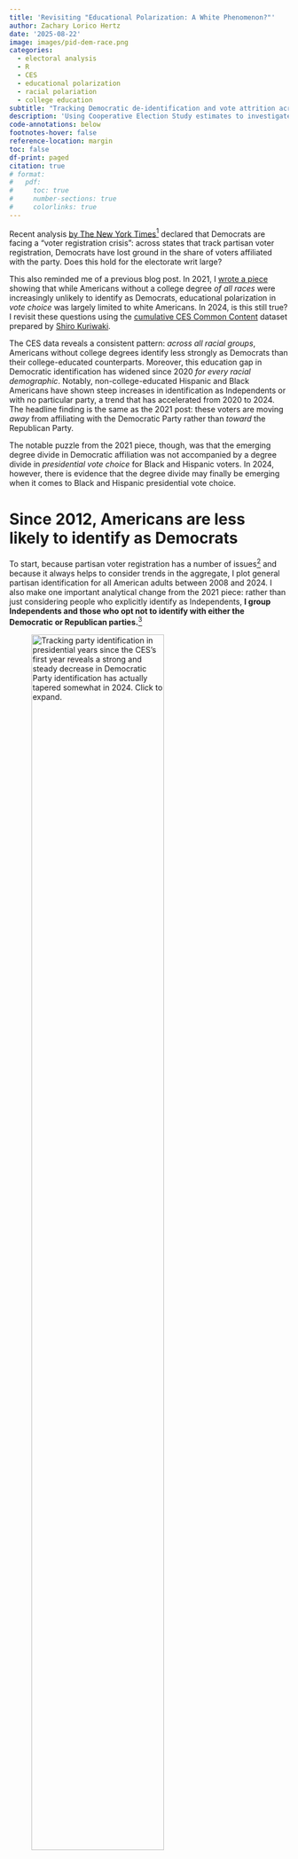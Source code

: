```yaml
---
title: 'Revisiting "Educational Polarization: A White Phenomenon?"'
author: Zachary Lorico Hertz
date: '2025-08-22'
image: images/pid-dem-race.png
categories:
  - electoral analysis
  - R
  - CES
  - educational polarization
  - racial polariation
  - college education
subtitle: "Tracking Democratic de-identification and vote attrition across racial groups."
description: 'Using Cooperative Election Study estimates to investigate educational polarization within racial groups, I find more evidence to show educational polarization is a universal phenomenon, and add to the warning signs for Democrats ahead of 2026.'
code-annotations: below
footnotes-hover: false
reference-location: margin
toc: false
df-print: paged
citation: true
# format:
#   pdf:
#     toc: true
#     number-sections: true
#     colorlinks: true
---
```


[^1]: This is a gift link!

[^2]: A topic likely covered in detail elsewhere by more involved authors; these include the fact that not every state requires partisan registration, that voters often change their voting behavior before re-registering with the party, that some members in one party living in a safe state for their unfavored party might want to participate in that party's closed primary, etc.

[^3]: I think this is defensible for a number of reasons, primarily because the question used allows people to identify as leaning towards the Democratic or Republican Parties. As a result, the remaining respondents have made pronounced and conscious decisions to **not** identify with either party. This leads to some small changes in results for later plots. 

[^4]: Noting, of course, that there's relatively wide error bars due to sample size constraints.

[^5]: As I noted in 2021, the relatively small sample size of Asian Americans in the CES creates high uncertainty in the point estimates, so it remains important to caveat the educational differences in 2008 and 2012 among Asian Americans as not statistically significant. Still, in the following years these differences grew and following 2016 the difference in the point estimates for college-educated and non college-educated Asian Americans' Democratic party identification are statistically significant.

Recent analysis [by The New York Times](https://www.nytimes.com/2025/08/20/us/politics/democratic-party-voter-registration-crisis.html?unlocked_article_code=1.f08.oYIE.IpxqtEpWRKyA&smid=url-share)[^1] declared that Democrats are facing a "voter registration crisis": across states that track partisan voter registration, Democrats have lost ground in the share of voters affiliated with the party. Does this hold for the electorate writ large?

This also reminded me of a previous blog post. In 2021, I [wrote a piece](https://zacharylhertz.github.io/posts/2021-11-23-educational-polarization/) showing that while Americans without a college degree *of all races* were increasingly unlikely to identify as Democrats, educational polarization in *vote choice* was largely limited to white Americans. In 2024, is this still true? I revisit these questions using the [cumulative CES Common Content](https://dataverse.harvard.edu/dataset.xhtml?persistentId=doi:10.7910/DVN/II2DB6) dataset prepared by [Shiro Kuriwaki](https://www.shirokuriwaki.com/).

The CES data reveals a consistent pattern: *across all racial groups*, Americans without college degrees identify less strongly as Democrats than their college-educated counterparts. Moreover, this education gap in Democratic identification has widened since 2020 *for every racial demographic*. Notably, non-college-educated Hispanic and Black Americans have shown steep increases in identification as Independents or with no particular party, a trend that has accelerated from 2020 to 2024. The headline finding is the same as the 2021 post: these voters are moving *away* from affiliating with the Democratic Party rather than *toward* the Republican Party.

The notable puzzle from the 2021 piece, though, was that the emerging degree divide in Democratic affiliation was not accompanied by a degree divide in *presidential vote choice* for Black and Hispanic voters. In 2024, however, there is evidence that the degree divide may finally be emerging when it comes to Black and Hispanic presidential vote choice.

# Since 2012, Americans are less likely to identify as Democrats

To start, because partisan voter registration has a number of issues[^2] and because it always helps to consider trends in the aggregate, I plot general partisan identification for all American adults between 2008 and 2024. I also make one important analytical change from the 2021 piece: rather than just considering people who explicitly identify as Independents, **I group Independents and those who opt not to identify with either the Democratic or Republican parties.**[^3]

![Tracking party identification in presidential years since the CES's first year reveals a strong and steady decrease in Democratic Party identification has actually tapered somewhat in 2024. Click to expand.](images/pid-overall-trend.png){.lightbox group="edu-gallery" width=75%}

We can see that most notably, while in 2012 half of American adults identified with the Democratic Party, by 2024 just 41.5 percent identified as Democrats. In the same period, the share of adults identifying with the Republican Party grew from 35.6 to 39.7 percent. The share of adults who identified either as Independents or did not identify with the two major parties grew from 14.2 percent in 2012 to a peak of 19.9 percent in 2020, falling slightly in 2024 to 18.7 percent.

# Since 2020, both Black and Hispanic Americans have undergone Democratic attrition and Republican affiliation

When breaking this out by race, we see a great deal of variation in the aggregate trends. While roughly even shares of white Americans identified with both the Democratic and Republican Parties, identification with the Republican Party rose 5 percentage points and identification with the Democratic Party fell 6 percentage points by 2024. Over this time period, the share of white Americans who identified as Independents or chose not to affiliate rose slightly from 14.2 percent in 2012 to 17.7 percent in 2016, but returned to 14 percent in 2024.

![2024 saw significant increases in the share of Black and Hispanic Americans who identify with the Republican Party. Click to expand.](images/pid-overall-race.png){.lightbox group="edu-gallery" width=75%}

More than 50 percent of Asian Americans identified with the Democratic Party in 2008, and the share actually increased slightly to 55 percent in 2012[^4] before dropping to 47.8 percent in 2020 and recovering slightly to 49.7 percent in 2024. The share of Asian Americans who identify as Republicans and the share of Asian Americans who identify as Independents or do not identify with either party is about evenly split and stable, hovering around 25 percent for the entire period.

The share of Black Americans who identify with the Democratic Party peaked at 86 percent in 2012, but has fallen precipitously in every election since. In 2024, 63.2 percent of Black American adults identified with the Democratic Party. In the same period, the share of Black adults who identify with the Republican Party *has tripled*, from 4 percent in 2012 to 12 percent in 2024. The share of Black adults who identify as Independents or eschew partisan identification altogether has also risen steeply, from about 10 percent in 2012 to nearly 25 percent in 2024.

There was a similar decline in the share of Hispanic Americans who identify with the Democratic Party: in 2012, 58.8 percent of Hispanic adults identified as Democrats but in 2024 just 45.4 percent did. The share of Hispanic Americans who identify with the Republican Party has always been higher than the share of Black Americans or Asian Americans who identify with the GOP; despite this, Republican Party identification among Hispanic Americans rose 20 percent between 2012 and 2024, from 22.4 to 27 percent. The truly striking shift was among the share of Hispanic Americans who identify as Independents, which nearly doubled from 14.6 percent in 2012 to 27.6 percent in 2024.

# Degree divide in Democratic Party affiliation widens further for Black and Hispanic Americans, with some mean reversion among white and Asian Americans

Has the declining share of Black and Hispanic Americans identifying with the Democratic Party been driven by a continuation of the emerging degree divide I wrote about in 2021? My updated plot shows that the answer is a conditional 'yes.' 

![The previous degree divide in Democratic Party affiliation appears to have closed somewhat among Asian and white Americans, but accelerated among Black and Hispanic Americans even as Democrats lost ground among college-educated Black and Hispanic Americans. Click to expand.](images/pid-dem-race.png){.lightbox group="edu-gallery" width=75%}

As I noted previously, there were no diploma divides in the share of self-identified Democrats in 2008 and 2012 for both Black Americans and Hispanic Americans; by 2020, however, as Democratic self-identification declined among those without a college education, education divides emerged and this trend continued into 2024. In 2024, there was a 12.6 percentage point difference in Democratic Party identification among Hispanic Americans with a college degree and those without one; there was also a 13.8 percentage point difference in Democratic Party identification among Black Americans with a college degree and those without one.

This trend is contrasted with Asian and white Americans, where educational divides already had appeared in 2012,[^5] widened in 2016 and 2020, but ended up receding a bit in 2024. They still persist, though: 52.7 percent of college-educated Asian Americans identified as Democrats in 2024, while 41.2 percent of Asian Americans without a degree identified with the same party, a 11.5 percentage point difference. 

# Still no degree divide evident when it comes to Republican Party affiliation among non-white Americans, though 2024 saw a continued move to the party among Black and Hispanic Americans

There is strong evidence that Americans of all races without a college degree are increasingly less likely to self-identify as Democrats. But where are these people going, and are the patterns similar across racial groups? Again, I examine whether attrition in Democratic party affiliation among Americans without a college education is driven by switching to the Republican Party, or a general disaffiliation with the two major parties.

![Black and Hispanic Americans have increasingly identified as Republicans in the Trump era, with no apparent degree divides for non-white Americans.](images/pid-rep-race.png){.lightbox group="edu-gallery" width=75%}

A few interesting updates emerge from including the 2024 data. First, while the 2008-2020 period generally saw a decline in Republic Party affiliation for Asian, Hispanic, and white Americans, 2024 saw an increase in Republican identification among college-educated Americans of all races.

Also notable is that while overall just 8.6 percent of Black Americans identify as Republicans, the share of Black Americans (both those with college degrees and those without college degrees) who identify as Republicans has been steadily increasing since 2012.

Hispanic Americans, meanwhile, had somewhat of an unusual pattern emerge. From 2008 to 2016, more college-educated Hispanic Americans identified with the Republican Party than Hispanic Americans without college degrees. In 2020, however, this gap narrowed as college-educated Hispanic Americans decreased slightly and non college-educated Hispanic Americans increased in Republican identification. In 2024, slightly higher shares of both groups identified with the GOP and the former diploma divide has become statistically insignificant.

The share of white Americans without a college degree who identify as Republicans remains much noticeably higher in the modern era than in 2008, at 52 percent, and as noted previously white Americans with a college degree increased in GOP identification between 2020 and 2024 by more than any other point since 2008.

# Since 2012, there have been massive increases in the share of Black and Hispanic Americans without a college degree who identify as Independents

*Here, my analytic decision to group Independent identifiers with people who do not identify with either the Democratic or Republican Party creates important differences from my 2021 analysis. Again, see the previous footnote[^3] for discussion on this decision.*

The attrition in the share of Hispanic and Black Americans with a college degree who identify with the Democratic Party seems to be driven somewhat by a large increase in identifying as Independents; these groups all increasingly identified as Independents between 2008 and 2024, by which nearly one in five Hispanic Americans with a college degree and one in five Black Americans with a college degree do not identify with either party.

Among non-white Americans without a college education, disaffiliation from both political parties is on the rise while appearing generally stable among white Americans. It is important to note that while the estimate for the share of Asian Americans without a college degree who identified as Independents seems to have increased between 2008 and 2024, the previously-mentioned sample size produces large standard errors and these differences can not be seen as statistically significant.

![Since 2012, Black and Hispanic Americans have increasingly identified as Independents or opted out of partisan affiliation, especially those without a college education. Click to expand.](images/pid-ind-race.png){.lightbox group="edu-gallery" width=75%}

Again, these trends are remarkable for Black and Hispanic Americans without a college education. In 2008, just 13.9 percent of Black Americans without a college education identified as Independents or did not identify with the Democratic or Republican Party. By 2024, this had risen to nearly 31 percent — nearly one in three. Similarly, in 2012 about 17 percent of Hispanic Americans without college degrees did not identify with one of the two major political parties. By 2024, this number nearly doubled to 35 percent. 

# Educational polarization in vote choice is still driven by nonhispanic whites...for now

As before, if you believe politics is for power then you might care less about party identification than actual vote choice. To do this, I use validated voters in the CES and their survey responses to the presidential vote choice question. Splitting presidential support for Democratic candidates by race and education over the 2008 to 2024 period leaves us with some interesting findings in an update from 2024. 

While between 2008 and 2020 there appeared to be little variation in Hispanic support for the Democratic presidential candidate by education, for the first time the Democratic candidate won a smaller share of Hispanic Americans without a college degree than Hispanic Americans with a college degree, though we cannot conclude that the difference is statistically significant.

![As in 2020, there is not a statistically significant degree divide for non-white Americans. Click to expand.](images/voted-race.png){.lightbox group="edu-gallery" width=75%}

Another interesting update is that while 2020 marked a slight and statistically significant drop in Democratic support from 2012 for Black Americans, 2024 marked a rapid erosion in Democratic support that exceeded the decline from the previous eight years. This drop was equally pronounced along educational lines.

Again, due to large error bars I hesitate to make strong conclusions about the patterns observed among Asian Americans' vote choice in the CES when broken out by education, but I note that the education gap that emerged in 2020 appeared to hold in 2024.

Finally, we also note an interesting and slight reversion to the mean among non-hispanic white Americans, who are [frequently cited](https://www.washingtonpost.com/news/monkey-cage/wp/2014/01/23/how-better-educated-whites-are-driving-political-polarization/) as the drivers of educational polarization. The Democratic vote share among college-educated whites dropped about 3 percentage points while the vote share among whites without a degree rose about 2 percentage points, closing what was previously a 22 percentage point gap by five percentage points.

# Considering vote intent (including nonvoters) suggests educational polarization has affected vote choice

One analytical trick that the CES allows us to do is to consider *vote intent*. Because the CES is a survey, it includes data on the preferred candidates for individuals who never showed up to vote. I reprise the previous plot, this time including responses from non-voters. Suddenly, we can see that a sharp educational polarization in vote preference among nonwhite Americans began in 2020 and intensified in 2024.

![Considering vote preference, however, shows considerable degree divides. Click to expand.](images/intent-race.png){.lightbox group="edu-gallery" width=75%}

This analytical move is sharpest for Hispanic Americans; in 2016 and even 2020 there was not much of a difference in Democratic vote preference between those with college educations and those without. By 2024, though, there was a nearly 16 percentage point diploma divide in the Democratic vote preference among Hispanic Americans. Similarly, in 2016 about 80 percent of Black Americans, both with and without a college degree, intended to vote for Democrat Hillary Clinton for president. In 2020, 77.5 percent of Black Americans with a college degree intended to vote for Joe Biden while 68.5 percent of Black Americans without a college degree intended to vote for him, marking about a 9 percentage point diploma divide. This gap narrowed to 7 percentage points in 2024, but persisted.

# Conclusion

There appear to be growing educational divides in party identification among Americans of all races, with the trends accelerating significantly between 2020 and 2024. Most notably, Democratic Party identification has declined precipitously among Black and Hispanic Americans without college degrees, falling to historic lows by 2024. While this educational gap in Democratic affiliation has widened dramatically for these groups, it has actually narrowed somewhat among white and Asian Americans.

The key finding is that Americans without college degrees across all racial groups are moving *away* from the Democratic Party rather than *toward* the Republican Party. Black and Hispanic Americans without college degrees are increasingly identifying as Independents or choosing not to affiliate with either major party, with nearly one in three Black Americans and more than one in three Hispanic Americans without degrees now falling into this category.

For the first time since these trends began, there are signs that educational polarization may finally be emerging in actual vote choice among non-white Americans, particularly Hispanic voters. When including vote intent from non-voters, the educational divides become even more pronounced, suggesting these shifts in party identification may be precursors to broader changes in electoral behavior.

These patterns represent a fundamental realignment in American political coalitions. The Democratic Party's traditional strength among voters of color is increasingly concentrated among college-educated members of these communities, while non-college-educated Americans of all races are becoming more politically homeless—disaffiliating from both major parties rather than switching allegiances. Understanding and responding to this trend of political disengagement will be crucial for both parties' future electoral prospects.